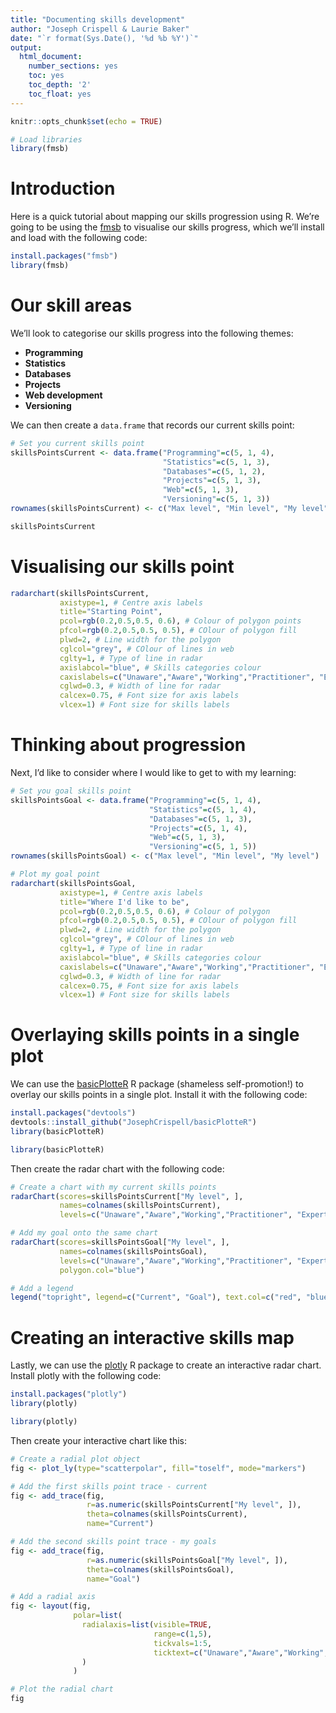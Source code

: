 ```yaml
---
title: "Documenting skills development"
author: "Joseph Crispell & Laurie Baker"
date: "`r format(Sys.Date(), '%d %b %Y')`"
output:
  html_document:
    number_sections: yes
    toc: yes
    toc_depth: '2'
    toc_float: yes
---
```


```r
knitr::opts_chunk$set(echo = TRUE)
```

```r
# Load libraries
library(fmsb)
```

# Introduction

Here is a quick tutorial about mapping our skills progression using R. We're going to be using the [fmsb]() to visualise our skills progress, which we'll install and load with the following code:

```r
install.packages("fmsb")
library(fmsb)
```

# Our skill areas

We'll look to categorise our skills progress into the following themes:

- **Programming**
- **Statistics**
- **Databases**
- **Projects**
- **Web development**
- **Versioning**

We can then create a `data.frame` that records our current skills point:

```r
# Set you current skills point
skillsPointsCurrent <- data.frame("Programming"=c(5, 1, 4), 
                                  "Statistics"=c(5, 1, 3),
                                  "Databases"=c(5, 1, 2),
                                  "Projects"=c(5, 1, 3),
                                  "Web"=c(5, 1, 3),
                                  "Versioning"=c(5, 1, 3))
rownames(skillsPointsCurrent) <- c("Max level", "Min level", "My level")

skillsPointsCurrent
```

# Visualising our skills point

```r
radarchart(skillsPointsCurrent, 
           axistype=1, # Centre axis labels
           title="Starting Point",
           pcol=rgb(0.2,0.5,0.5, 0.6), # Colour of polygon points
           pfcol=rgb(0.2,0.5,0.5, 0.5), # COlour of polygon fill
           plwd=2, # Line width for the polygon
           cglcol="grey", # COlour of lines in web
           cglty=1, # Type of line in radar
           axislabcol="blue", # Skills categories colour
           caxislabels=c("Unaware","Aware","Working","Practitioner", "Expert"), # Skills categories
           cglwd=0.3, # Width of line for radar
           calcex=0.75, # Font size for axis labels
           vlcex=1) # Font size for skills labels
```


# Thinking about progression

Next, I'd like to consider where I would like to get to with my learning:

```r
# Set you goal skills point
skillsPointsGoal <- data.frame("Programming"=c(5, 1, 4), 
                               "Statistics"=c(5, 1, 4),
                               "Databases"=c(5, 1, 3),
                               "Projects"=c(5, 1, 4),
                               "Web"=c(5, 1, 3),
                               "Versioning"=c(5, 1, 5))
rownames(skillsPointsGoal) <- c("Max level", "Min level", "My level")

# Plot my goal point
radarchart(skillsPointsGoal, 
           axistype=1, # Centre axis labels
           title="Where I'd like to be",
           pcol=rgb(0.2,0.5,0.5, 0.6), # Colour of polygon
           pfcol=rgb(0.2,0.5,0.5, 0.5), # COlour of polygon fill
           plwd=2, # Line width for the polygon
           cglcol="grey", # COlour of lines in web
           cglty=1, # Type of line in radar
           axislabcol="blue", # Skills categories colour
           caxislabels=c("Unaware","Aware","Working","Practitioner", "Expert"), # Skills categories
           cglwd=0.3, # Width of line for radar
           calcex=0.75, # Font size for axis labels
           vlcex=1) # Font size for skills labels
```

# Overlaying skills points in a single plot

We can use the [basicPlotteR](https://github.com/JosephCrispell/basicPlotteR/blob/master/README.md#radarchart) R package (shameless self-promotion!) to overlay our skills points in a single plot. Install it with the following code:

```r
install.packages("devtools")
devtools::install_github("JosephCrispell/basicPlotteR")
library(basicPlotteR)
```

```r
library(basicPlotteR)
```

Then create the radar chart with the following code:

```r
# Create a chart with my current skills points
radarChart(scores=skillsPointsCurrent["My level", ],
           names=colnames(skillsPointsCurrent), 
           levels=c("Unaware","Aware","Working","Practitioner", "Expert"))

# Add my goal onto the same chart
radarChart(scores=skillsPointsGoal["My level", ],
           names=colnames(skillsPointsGoal), 
           levels=c("Unaware","Aware","Working","Practitioner", "Expert"), add=TRUE,
           polygon.col="blue")

# Add a legend
legend("topright", legend=c("Current", "Goal"), text.col=c("red", "blue"),  bty="n", xpd=TRUE)
```

# Creating an interactive skills map

Lastly, we can use the [plotly](https://plotly.com/r/radar-chart/) R package to create an interactive radar chart. Install plotly with the following code:

```r
install.packages("plotly")
library(plotly)
```

```r
library(plotly)
```

Then create your interactive chart like this:

```r
# Create a radial plot object
fig <- plot_ly(type="scatterpolar", fill="toself", mode="markers") 

# Add the first skills point trace - current
fig <- add_trace(fig, 
                 r=as.numeric(skillsPointsCurrent["My level", ]),
                 theta=colnames(skillsPointsCurrent),
                 name="Current") 

# Add the second skills point trace - my goals
fig <- add_trace(fig,
                 r=as.numeric(skillsPointsGoal["My level", ]),
                 theta=colnames(skillsPointsGoal),
                 name="Goal")

# Add a radial axis
fig <- layout(fig,
              polar=list(
                radialaxis=list(visible=TRUE,
                                range=c(1,5),
                                tickvals=1:5,
                                ticktext=c("Unaware","Aware","Working","Practitioner", "Expert"))
                )
              )

# Plot the radial chart
fig
```
